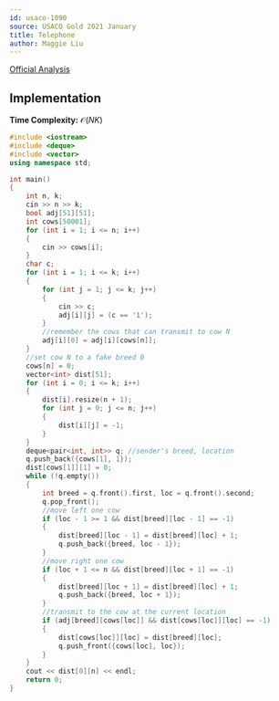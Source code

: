 ```yaml
---
id: usaco-1090
source: USACO Gold 2021 January
title: Telephone
author: Maggie Liu
---
```


[Official Analysis](http://www.usaco.org/current/data/sol_prob2_gold_jan21.html)

## Implementation

**Time Complexity:** $\mathcal{O}(NK)$

<LanguageSection>

<CPPSection>

```cpp
#include <iostream>
#include <deque>
#include <vector>
using namespace std;

int main()
{
	int n, k;
	cin >> n >> k;
	bool adj[51][51];
	int cows[50001];
	for (int i = 1; i <= n; i++)
	{
		cin >> cows[i];
	}
	char c;
	for (int i = 1; i <= k; i++)
	{
		for (int j = 1; j <= k; j++)
		{
			cin >> c;
			adj[i][j] = (c == '1');
		}
		//remember the cows that can transmit to cow N
		adj[i][0] = adj[i][cows[n]];
	}
	//set cow N to a fake breed 0
	cows[n] = 0;
	vector<int> dist[51];
	for (int i = 0; i <= k; i++)
	{
		dist[i].resize(n + 1);
		for (int j = 0; j <= n; j++)
		{
			dist[i][j] = -1;
		}
	}
	deque<pair<int, int>> q; //sender's breed, location
	q.push_back({cows[1], 1});
	dist[cows[1]][1] = 0;
	while (!q.empty())
	{
		int breed = q.front().first, loc = q.front().second;
		q.pop_front();
		//move left one cow
		if (loc - 1 >= 1 && dist[breed][loc - 1] == -1)
		{
			dist[breed][loc - 1] = dist[breed][loc] + 1;
			q.push_back({breed, loc - 1});
		}
		//move right one cow
		if (loc + 1 <= n && dist[breed][loc + 1] == -1)
		{
			dist[breed][loc + 1] = dist[breed][loc] + 1;
			q.push_back({breed, loc + 1});
		}
		//transmit to the cow at the current location
		if (adj[breed][cows[loc]] && dist[cows[loc]][loc] == -1)
		{
			dist[cows[loc]][loc] = dist[breed][loc];
			q.push_front({cows[loc], loc});
		}
	}
	cout << dist[0][n] << endl;
	return 0;
}
```

</CPPSection>

</LanguageSection>
